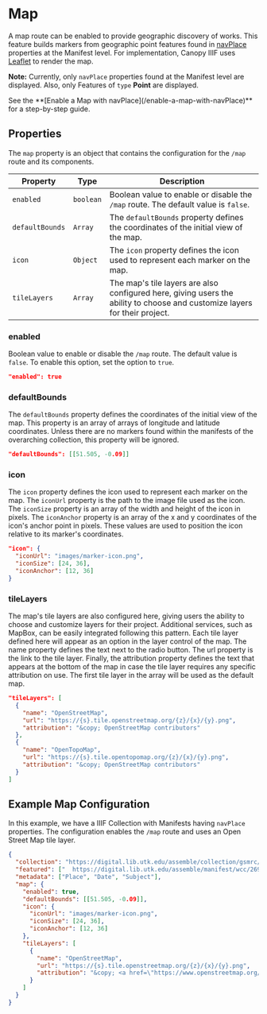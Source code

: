
# Map

A map route can be enabled to provide geographic discovery of works. This feature builds markers from geographic point features found in [navPlace](https://iiif.io/api/extension/navplace/) properties at the Manifest level. For implementation, Canopy IIIF uses [Leaflet](https://leafletjs.com/) to render the map.

**Note:** Currently, only `navPlace` properties found at the Manifest level are displayed. Also, only Features of `type` **Point** are displayed.

<Callout type="info">
  See the **[Enable a Map with navPlace](/enable-a-map-with-navPlace)** for a
  step-by-step guide.
</Callout>

## Properties

The `map` property is an object that contains the configuration for the `/map` route and its components.

| Property        | Type      | Description                                                                                                                |
| --------------- | --------- | -------------------------------------------------------------------------------------------------------------------------- |
| `enabled`       | `boolean` | Boolean value to enable or disable the `/map` route. The default value is `false`.                                         |
| `defaultBounds` | `Array`   | The `defaultBounds` property defines the coordinates of the initial view of the map.                                       |
| `icon`          | `Object`  | The `icon` property defines the icon used to represent each marker on the map.                                             |
| `tileLayers`    | `Array`   | The map's tile layers are also configured here, giving users the ability to choose and customize layers for their project. |

### enabled

Boolean value to enable or disable the `/map` route. The default value is `false`. To enable this option, set the option to `true`.

```json
"enabled": true
```

### defaultBounds

The `defaultBounds` property defines the coordinates of the initial view of the map. This property is an array of
arrays of longitude and latitude coordinates. Unless there are no markers found within the manifests of the
overarching collection, this property will be ignored.

```json
"defaultBounds": [[51.505, -0.09]]
```

### icon

The `icon` property defines the icon used to represent each marker on the map. The `iconUrl` property is the path to
the image file used as the icon. The `iconSize` property is an array of the width and height of the icon in pixels.
The `iconAnchor` property is an array of the x and y coordinates of the icon's anchor point in pixels. These values
are used to position the icon relative to its marker's coordinates.

```json copy
"icon": {
  "iconUrl": "images/marker-icon.png",
  "iconSize": [24, 36],
  "iconAnchor": [12, 36]
}
```

### tileLayers

The map's tile layers are also configured here, giving users the ability to choose and customize layers for their project. Additional services, such as MapBox, can be easily integrated following this pattern. Each tile layer defined here will appear as an option in the layer control of the map. The name property defines the text next to the radio button. The url property is the link to the tile layer. Finally, the attribution property defines the text that appears at the bottom of the map in case the tile layer requires any specific attribution on use. The first tile layer in the array will be used as the default map.

```json copy
"tileLayers": [
  {
    "name": "OpenStreetMap",
    "url": "https://{s}.tile.openstreetmap.org/{z}/{x}/{y}.png",
    "attribution": "&copy; OpenStreetMap contributors"
  },
  {
    "name": "OpenTopoMap",
    "url": "https://{s}.tile.opentopomap.org/{z}/{x}/{y}.png",
    "attribution": "&copy; OpenStreetMap contributors"
  }
]
```

## Example Map Configuration

In this example, we have a IIIF Collection with Manifests having `navPlace` properties. The configuration enables the `/map` route and uses an Open Street Map tile layer.

```json copy filename="config/canopy.json" {5-20}
{
  "collection": "https://digital.lib.utk.edu/assemble/collection/gsmrc/wcc",
  "featured": ["  https://digital.lib.utk.edu/assemble/manifest/wcc/269"],
  "metadata": ["Place", "Date", "Subject"],
  "map": {
    "enabled": true,
    "defaultBounds": [[51.505, -0.09]],
    "icon": {
      "iconUrl": "images/marker-icon.png",
      "iconSize": [24, 36],
      "iconAnchor": [12, 36]
    },
    "tileLayers": [
      {
        "name": "OpenStreetMap",
        "url": "https://{s}.tile.openstreetmap.org/{z}/{x}/{y}.png",
        "attribution": "&copy; <a href=\"https://www.openstreetmap.org/copyright\">OpenStreetMap</a> contributors"
      }
    ]
  }
}
```
